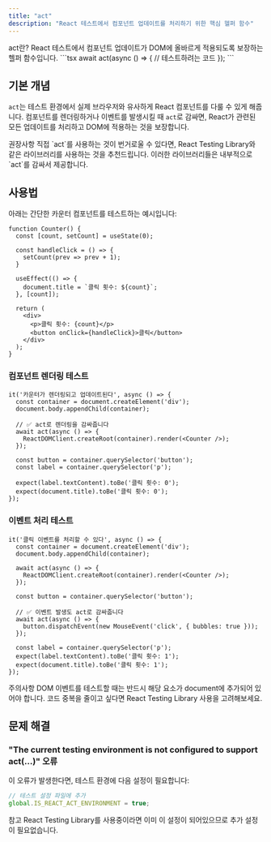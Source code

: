 ```yaml
---
title: "act"
description: "React 테스트에서 컴포넌트 업데이트를 처리하기 위한 핵심 헬퍼 함수"
---
```



<Card className="mb-6">
  <CardHeader>
    <CardTitle>act란?</CardTitle>
    <CardDescription>
      React 테스트에서 컴포넌트 업데이트가 DOM에 올바르게 적용되도록 보장하는 헬퍼 함수입니다.
    </CardDescription>
  </CardHeader>
  <CardContent>
    ```tsx
    await act(async () => {
      // 테스트하려는 코드
    });
    ```
  </CardContent>
</Card>

## 기본 개념

`act`는 테스트 환경에서 실제 브라우저와 유사하게 React 컴포넌트를 다룰 수 있게 해줍니다. 컴포넌트를 렌더링하거나 이벤트를 발생시킬 때 `act`로 감싸면, React가 관련된 모든 업데이트를 처리하고 DOM에 적용하는 것을 보장합니다.

<Alert className="my-4">
  <AlertTitle>권장사항</AlertTitle>
  <AlertDescription>
    직접 `act`를 사용하는 것이 번거로울 수 있다면, React Testing Library와 같은 라이브러리를 사용하는 것을 추천드립니다. 
    이러한 라이브러리들은 내부적으로 `act`를 감싸서 제공합니다.
  </AlertDescription>
</Alert>

## 사용법

아래는 간단한 카운터 컴포넌트를 테스트하는 예시입니다:

```tsx
function Counter() {
  const [count, setCount] = useState(0);
  
  const handleClick = () => {
    setCount(prev => prev + 1);
  }

  useEffect(() => {
    document.title = `클릭 횟수: ${count}`;
  }, [count]);

  return (
    <div>
      <p>클릭 횟수: {count}</p>
      <button onClick={handleClick}>클릭</button>
    </div>
  );
}
```

### 컴포넌트 렌더링 테스트

```tsx
it('카운터가 렌더링되고 업데이트된다', async () => {
  const container = document.createElement('div');
  document.body.appendChild(container);
  
  // ✅ act로 렌더링을 감싸줍니다
  await act(async () => {
    ReactDOMClient.createRoot(container).render(<Counter />);
  });
  
  const button = container.querySelector('button');
  const label = container.querySelector('p');
  
  expect(label.textContent).toBe('클릭 횟수: 0');
  expect(document.title).toBe('클릭 횟수: 0');
});
```

### 이벤트 처리 테스트

```tsx
it('클릭 이벤트를 처리할 수 있다', async () => {
  const container = document.createElement('div');
  document.body.appendChild(container);
  
  await act(async () => {
    ReactDOMClient.createRoot(container).render(<Counter />);
  });
  
  const button = container.querySelector('button');
  
  // ✅ 이벤트 발생도 act로 감싸줍니다
  await act(async () => {
    button.dispatchEvent(new MouseEvent('click', { bubbles: true }));
  });

  const label = container.querySelector('p');
  expect(label.textContent).toBe('클릭 횟수: 1');
  expect(document.title).toBe('클릭 횟수: 1');
});
```

<Card className="my-4 border-yellow-500">
  <CardHeader>
    <CardTitle>주의사항</CardTitle>
    <CardDescription>
      DOM 이벤트를 테스트할 때는 반드시 해당 요소가 document에 추가되어 있어야 합니다.
      코드 중복을 줄이고 싶다면 React Testing Library 사용을 고려해보세요.
    </CardDescription>
  </CardHeader>
</Card>

## 문제 해결

### "The current testing environment is not configured to support act(...)" 오류

이 오류가 발생한다면, 테스트 환경에 다음 설정이 필요합니다:

```javascript
// 테스트 설정 파일에 추가
global.IS_REACT_ACT_ENVIRONMENT = true;
```

<Alert className="mt-4">
  <AlertTitle>참고</AlertTitle>
  <AlertDescription>
    React Testing Library를 사용중이라면 이미 이 설정이 되어있으므로 추가 설정이 필요없습니다.
  </AlertDescription>
</Alert>